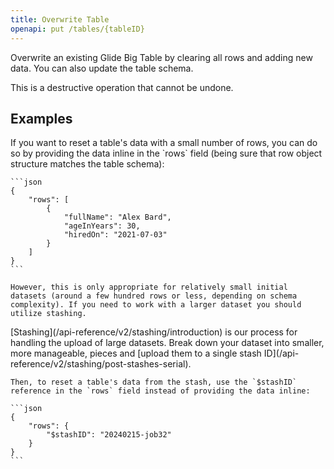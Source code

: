 ```yaml
---
title: Overwrite Table
openapi: put /tables/{tableID}
---
```


Overwrite an existing Glide Big Table by clearing all rows and adding new data. You can also update the table schema.

<Warning>
This is a destructive operation that cannot be undone.
</Warning>

## Examples

<AccordionGroup>
  <Accordion title="Overwrite Table w/ Row Data">
    If you want to reset a table's data with a small number of rows, you can do so by providing the data inline in the `rows` field (being sure that row object structure matches the table schema):

    ```json
    {
        "rows": [
            {
                "fullName": "Alex Bard",
                "ageInYears": 30,
                "hiredOn": "2021-07-03"
            }
        ]
    }
    ```

    However, this is only appropriate for relatively small initial datasets (around a few hundred rows or less, depending on schema complexity). If you need to work with a larger dataset you should utilize stashing.
  </Accordion>

  <Accordion title="Overwrite Table from Stash">
    [Stashing](/api-reference/v2/stashing/introduction) is our process for handling the upload of large datasets. Break down your dataset into smaller, more manageable, pieces and [upload them to a single stash ID](/api-reference/v2/stashing/post-stashes-serial). 

    Then, to reset a table's data from the stash, use the `$stashID` reference in the `rows` field instead of providing the data inline:

    ```json
    {
        "rows": {
            "$stashID": "20240215-job32"
        }
    }
    ```
  </Accordion>
</AccordionGroup>